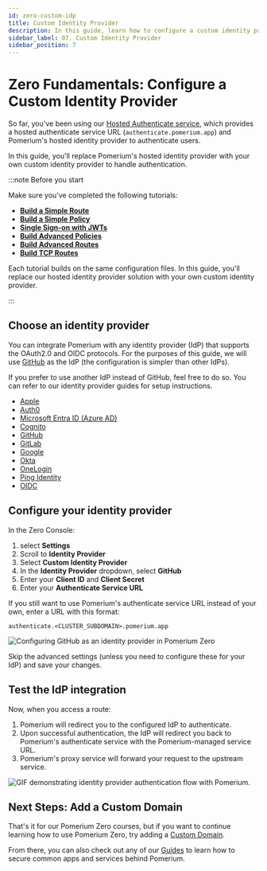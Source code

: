 ```yaml
---
id: zero-custom-idp
title: Custom Identity Provider
description: In this guide, learn how to configure a custom identity provider in the Zero Console.
sidebar_label: 07. Custom Identity Provider
sidebar_position: 7
---
```


# Zero Fundamentals: Configure a Custom Identity Provider

So far, you've been using our [Hosted Authenticate service](/docs/capabilities/hosted-authenticate-service), which provides a hosted authenticate service URL (`authenticate.pomerium.app`) and Pomerium's hosted identity provider to authenticate users.

In this guide, you'll replace Pomerium's hosted identity provider with your own custom identity provider to handle authentication.

:::note Before you start

Make sure you've completed the following tutorials:

- [**Build a Simple Route**](/docs/courses/fundamentals/zero-build-routes)
- [**Build a Simple Policy**](/docs/courses/fundamentals/zero-build-policies)
- [**Single Sign-on with JWTs**](/docs/courses/fundamentals/zero-single-sign-on)
- [**Build Advanced Policies**](/docs/courses/fundamentals/zero-advanced-policies)
- [**Build Advanced Routes**](/docs/courses/fundamentals/zero-advanced-routes)
- [**Build TCP Routes**](/docs/courses/fundamentals/zero-tcp-routes)

Each tutorial builds on the same configuration files. In this guide, you'll replace our hosted identity provider solution with your own custom identity provider.

:::

## Choose an identity provider

You can integrate Pomerium with any identity provider (IdP) that supports the OAuth2.0 and OIDC protocols. For the purposes of this guide, we will use [GitHub](/docs/identity-providers/github) as the IdP (the configuration is simpler than other IdPs).

If you prefer to use another IdP instead of GitHub, feel free to do so. You can refer to our identity provider guides for setup instructions.

- [Apple](/docs/identity-providers/apple)
- [Auth0](/docs/identity-providers/auth0)
- [Microsoft Entra ID (Azure AD)](/docs/identity-providers/azure)
- [Cognito](/docs/identity-providers/cognito)
- [GitHub](/docs/identity-providers/github)
- [GitLab](/docs/identity-providers/gitlab)
- [Google](/docs/identity-providers/google)
- [Okta](/docs/identity-providers/okta)
- [OneLogin](/docs/identity-providers/one-login)
- [Ping Identity](/docs/identity-providers/ping)
- [OIDC](/docs/identity-providers/oidc)

## Configure your identity provider

In the Zero Console:

1. select **Settings**
1. Scroll to **Identity Provider**
1. Select **Custom Identity Provider**
1. In the **Identity Provider** dropdown, select **GitHub**
1. Enter your **Client ID** and **Client Secret**
1. Enter your **Authenticate Service URL**

If you still want to use Pomerium's authenticate service URL instead of your own, enter a URL with this format:

`authenticate.<CLUSTER_SUBDOMAIN>.pomerium.app`

![Configuring GitHub as an identity provider in Pomerium Zero](./img/zero-idp/zero-idp-settings.png)

Skip the advanced settings (unless you need to configure these for your IdP) and save your changes.

## Test the IdP integration

Now, when you access a route:

1. Pomerium will redirect you to the configured IdP to authenticate.
1. Upon successful authentication, the IdP will redirect you back to Pomerium's authenticate service with the Pomerium-managed service URL.
1. Pomerium's proxy service will forward your request to the upstream service.

![GIF demonstrating identity provider authentication flow with Pomerium.](./img/zero-idp/idp-flow.gif)

## Next Steps: Add a Custom Domain

That's it for our Pomerium Zero courses, but if you want to continue learning how to use Pomerium Zero, try adding a [Custom Domain](/docs/capabilities/custom-domains).

From there, you can also check out any of our [Guides](/docs/guides) to learn how to secure common apps and services behind Pomerium.
